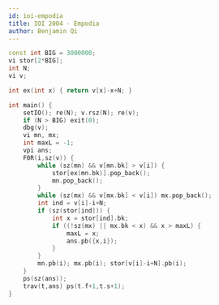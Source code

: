 ```yaml
---
id: ioi-empodia
title: IOI 2004 - Empodia
author: Benjamin Qi
---
```


```cpp
const int BIG = 3000000;
vi stor[2*BIG];
int N;
vi v;

int ex(int x) { return v[x]-x+N; }

int main() {
	setIO(); re(N); v.rsz(N); re(v);
	if (N > BIG) exit(0);
	dbg(v);
	vi mn, mx;
	int maxL = -1;
	vpi ans;
	F0R(i,sz(v)) {
		while (sz(mn) && v[mn.bk] > v[i]) {
			stor[ex(mn.bk)].pop_back();
			mn.pop_back();
		}
		while (sz(mx) && v[mx.bk] < v[i]) mx.pop_back();
		int ind = v[i]-i+N;
		if (sz(stor[ind])) {
			int x = stor[ind].bk;
			if ((!sz(mx) || mx.bk < x) && x > maxL) {
				maxL = x;
				ans.pb({x,i});
			}
		}
		mn.pb(i); mx.pb(i); stor[v[i]-i+N].pb(i);
	}
	ps(sz(ans));
	trav(t,ans) ps(t.f+1,t.s+1);
}
```
